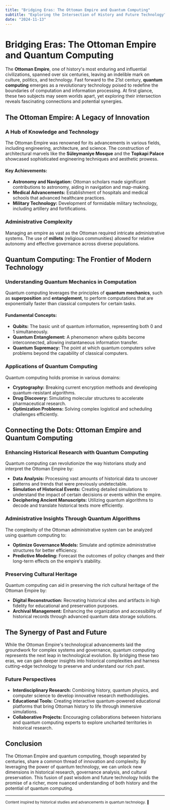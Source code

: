 ```yaml
---
title: "Bridging Eras: The Ottoman Empire and Quantum Computing"
subtitle: "Exploring the Intersection of History and Future Technology"
date: "2024-11-13"
---
```


# Bridging Eras: The Ottoman Empire and Quantum Computing

The **Ottoman Empire**, one of history's most enduring and influential civilizations, spanned over six centuries, leaving an indelible mark on culture, politics, and technology. Fast forward to the 21st century, **quantum computing** emerges as a revolutionary technology poised to redefine the boundaries of computation and information processing. At first glance, these two subjects may seem worlds apart, yet exploring their intersection reveals fascinating connections and potential synergies.

## The Ottoman Empire: A Legacy of Innovation

### A Hub of Knowledge and Technology

The Ottoman Empire was renowned for its advancements in various fields, including engineering, architecture, and science. The construction of architectural marvels like the **Süleymaniye Mosque** and the **Topkapi Palace** showcased sophisticated engineering techniques and aesthetic prowess.

#### Key Achievements:

- **Astronomy and Navigation:** Ottoman scholars made significant contributions to astronomy, aiding in navigation and map-making.
- **Medical Advancements:** Establishment of hospitals and medical schools that advanced healthcare practices.
- **Military Technology:** Development of formidable military technology, including artillery and fortifications.

### Administrative Complexity

Managing an empire as vast as the Ottoman required intricate administrative systems. The use of **millets** (religious communities) allowed for relative autonomy and effective governance across diverse populations.

## Quantum Computing: The Frontier of Modern Technology

### Understanding Quantum Mechanics in Computation

Quantum computing leverages the principles of **quantum mechanics**, such as **superposition** and **entanglement**, to perform computations that are exponentially faster than classical computers for certain tasks.

#### Fundamental Concepts:

- **Qubits:** The basic unit of quantum information, representing both 0 and 1 simultaneously.
- **Quantum Entanglement:** A phenomenon where qubits become interconnected, allowing instantaneous information transfer.
- **Quantum Supremacy:** The point at which quantum computers solve problems beyond the capability of classical computers.

### Applications of Quantum Computing

Quantum computing holds promise in various domains:

- **Cryptography:** Breaking current encryption methods and developing quantum-resistant algorithms.
- **Drug Discovery:** Simulating molecular structures to accelerate pharmaceutical research.
- **Optimization Problems:** Solving complex logistical and scheduling challenges efficiently.

## Connecting the Dots: Ottoman Empire and Quantum Computing

### Enhancing Historical Research with Quantum Computing

Quantum computing can revolutionize the way historians study and interpret the Ottoman Empire by:

- **Data Analysis:** Processing vast amounts of historical data to uncover patterns and trends that were previously undetectable.
- **Simulation of Historical Events:** Creating detailed simulations to understand the impact of certain decisions or events within the empire.
- **Deciphering Ancient Manuscripts:** Utilizing quantum algorithms to decode and translate historical texts more efficiently.

### Administrative Insights Through Quantum Algorithms

The complexity of the Ottoman administrative system can be analyzed using quantum computing to:

- **Optimize Governance Models:** Simulate and optimize administrative structures for better efficiency.
- **Predictive Modeling:** Forecast the outcomes of policy changes and their long-term effects on the empire's stability.

### Preserving Cultural Heritage

Quantum computing can aid in preserving the rich cultural heritage of the Ottoman Empire by:

- **Digital Reconstruction:** Recreating historical sites and artifacts in high fidelity for educational and preservation purposes.
- **Archival Management:** Enhancing the organization and accessibility of historical records through advanced quantum data storage solutions.

## The Synergy of Past and Future

While the Ottoman Empire's technological advancements laid the groundwork for complex systems and governance, quantum computing represents the next leap in technological evolution. By bridging these two eras, we can gain deeper insights into historical complexities and harness cutting-edge technology to preserve and understand our rich past.

### Future Perspectives

- **Interdisciplinary Research:** Combining history, quantum physics, and computer science to develop innovative research methodologies.
- **Educational Tools:** Creating interactive quantum-powered educational platforms that bring Ottoman history to life through immersive simulations.
- **Collaborative Projects:** Encouraging collaborations between historians and quantum computing experts to explore uncharted territories in historical research.

## Conclusion

The Ottoman Empire and quantum computing, though separated by centuries, share a common thread of innovation and complexity. By leveraging the power of quantum technology, we can unlock new dimensions in historical research, governance analysis, and cultural preservation. This fusion of past wisdom and future technology holds the promise of a richer, more nuanced understanding of both history and the potential of quantum computing.

---

<small>
  Content inspired by historical studies and advancements in quantum technology.
  🚀
</small>
